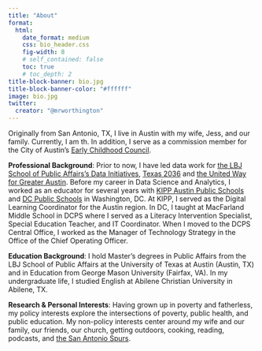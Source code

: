 ```yaml
---
title: "About"
format:
  html:
    date_format: medium
    css: bio_header.css
    fig-width: 8
    # self_contained: false
    toc: true
    # toc_depth: 2
title-block-banner: bio.jpg
title-block-banner-color: "#ffffff"
image: bio.jpg
twitter:
  creator: "@mrworthington"
---
```


Originally from San Antonio, TX, I live in Austin with my wife, Jess, and our family. Currently, I am th. In addition, I serve as a commission member for the City of Austin's [Early Childhood Council](http://www.austintexas.gov/ecc). 

**Professional Background**: Prior to now, I have led data work for [the LBJ School of Public Affairs's Data Initiatives](https://lbj.utexas.edu), [Texas 2036](https://texas2036.org/data/) and [the United Way for Greater Austin](unitedwayaustin.org). Before my career in Data Science and Analytics, I worked as an educator for several years with [KIPP Austin Public Schools](http://www.kippaustin.org) and [DC Public Schools](https://dcps.dc.gov) in Washington, DC. At KIPP, I served as the Digital Learning Coordinator for the Austin region. In DC, I taught at MacFarland Middle School in DCPS where I served as a Literacy Intervention Specialist, Special Education Teacher, and IT Coordinator. When I moved to the DCPS Central Office, I worked as the Manager of Technology Strategy in the Office of the Chief Operating Officer. 

**Education Background**: I hold Master's degrees in Public Affairs from the LBJ School of Public Affairs at the University of Texas at Austin (Austin, TX) and in Education from George Mason University (Fairfax, VA). In my undergraduate life, I studied English at Abilene Christian University in Abilene, TX.

**Research & Personal Interests**: Having grown up in poverty and fatherless, my policy interests explore the intersections of poverty, public health, and public education. My non-policy interests center around my wife and our family, our friends, our church, getting outdoors, cooking, reading, podcasts, and [the San Antonio Spurs](https://twitter.com/mrworthington/lists/spurs-watch).
